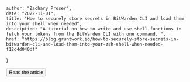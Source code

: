 
    author: "Zachary Proser", 
    date: "2022-11-01", 
    title: "How to securely store secrets in BitWarden CLI and load them into your shell when needed", 
    description: "A tutorial on how to write and use shell functions to fetch your tokens from the BitWarden CLI with one command. ",
    href: "https://blog.gruntwork.io/how-to-securely-store-secrets-in-bitwarden-cli-and-load-them-into-your-zsh-shell-when-needed-f12d4d040df"
}


<Button href={meta.href}>Read the article</Button>

